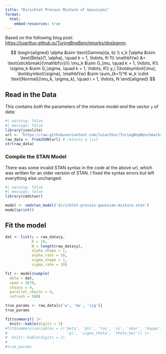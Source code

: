 ```yaml
---
title: "Dirichlet Process Mixture of Gaussians"
format: 
  html:
    embed-resources: true
---
```


Based on the following blog post: <https://luiarthur.github.io/TuringBnpBenchmarks/dpsbgmm>.

$$
\begin{aligned}
\alpha &\sim \text{Gamma}(a, b) \\
v_k |\alpha &\sim \text{Beta}(1, \alpha), \quad k = 1, \hdots, K-1\\
\mathbf{w} &= \text{stickbreak}(\mathbf{v})\\
\mu_k &\sim G_\mu, \quad k = 1, \hdots, K\\
\sigma_k &\sim G_\sigma, \quad k = 1, \hdots, K\\
y_i |\boldsymbol{\mu}, \boldsymbol{\sigma}, \mathbf{w} &\sim \sum_{k=1}^K w_k \cdot \text{Normal}(\mu_k, \sigma_k), \quad i = 1, \hdots, N
\end{aligned}
$$

## Read in the Data
This contains *both* the parameters of the mixture model *and* the vector `y` of data:
```r
#| warning: false
#| message: false
library(jsonlite)
url <- 'https://raw.githubusercontent.com/luiarthur/TuringBnpBenchmarks/master/src/dp-gmm/data/gmm-data-n200.json'
raw_data <- fromJSON(url) # returns a list
str(raw_data)
```

### Compile the STAN Model
There was some invalid STAN syntax in the code at the above url, which was written for an older version of STAN. 
I fixed the syntax errors but left everything else unchanged: 
```r
#| warning: false
#| message: false
library(cmdstanr)

model <- cmdstan_model('dirichlet-process-gaussian-mixture.stan')
model$print()
```

## Fit the model

```r
dat <- list(y = raw_data$y,  
            K = 10, 
            N = length(raw_data$y), 
            alpha_shape = 1, 
            alpha_rate = 10,
            sigma_shape = 1, 
            sigma_rate = 10)

fit <- model$sample(
  data = dat,
  seed = 5678,
  chains = 4,
  parallel_chains = 4,
  refresh = 500)

true_params <- raw_data[c('w', 'mu', 'sig')]
true_params

fit$summary() |> 
  knitr::kable(digits = 2)
#fit$summary(variables = c('beta', 'phi', 'tau', 'xi', 'abar', 'kappa', 
#                           'pi', 'sigma_theta', 'theta_bar')) |> 
#  knitr::kable(digits = 2)
#
#true_params
```

